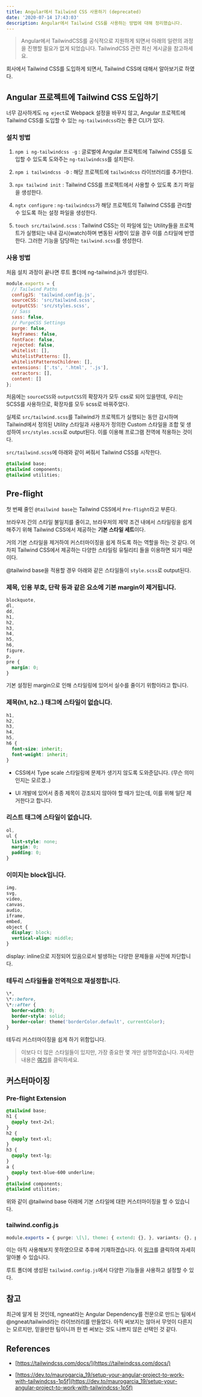 ```yaml
---
title: Angular에서 Tailwind CSS 사용하기 (deprecated)
date: '2020-07-14 17:43:03'
description: Angular에서 Tailwind CSS를 사용하는 방법에 대해 정리했습니다.
---
```


> Angular에서 TailwindCSS를 공식적으로 지원하게 되면서 아래의 일련의 과정을 진행할 필요가 없게 되었습니다. TailwindCSS 관련 최신 게시글을 참고하세요.

회사에서 Tailwind CSS를 도입하게 되면서, Tailwind CSS에 대해서 알아보기로 하였다.

## Angular 프로젝트에 Tailwind CSS 도입하기

너무 감사하게도 `ng eject`로 Webpack 설정을 바꾸지 않고, Angular 프로젝트에 Tailwind CSS를 도입할 수 있는 `ng-tailwindcss`라는 좋은 CLI가 있다.

### 설치 방법

1.  `npm i ng-tailwindcss -g` : 글로벌에 Angular 프로젝트에 Tailwind CSS를 도입할 수 있도록 도와주는 `ng-tailwindcss`를 설치한다.

2.  `npm i tailwindcss -D` : 해당 프로젝트에 `tailwindcss` 라이브러리를 추가한다.

3.  `npx tailwind init` : Tailwind CSS를 프로젝트에서 사용할 수 있도록 초기 파일을 생성한다.

4.  `ngtx configure` : `ng-tailwindcss`가 해당 프로젝트의 Tailwind CSS를 관리할 수 있도록 하는 설정 파일을 생성한다.

5.  `touch src/tailwind.scss` : Tailwind CSS는 이 파일에 있는 Utility들을 프로젝트가 실행되는 내내 감시(watch)하며 변동된 사항이 있을 경우 이를 스타일에 반영한다. 그러한 기능을 담당하는 `tailwind.scss`를 생성한다.

### 사용 방법

처음 설치 과정이 끝나면 루트 폴더에 ng-tailwind.js가 생성된다.

```js
module.exports = {
  // Tailwind Paths
  configJS: 'tailwind.config.js',
  sourceCSS: 'src/tailwind.scss',
  outputCSS: 'src/styles.scss',
  // Sass
  sass: false,
  // PurgeCSS Settings
  purge: false,
  keyframes: false,
  fontFace: false,
  rejected: false,
  whitelist: [],
  whitelistPatterns: [],
  whitelistPatternsChildren: [],
  extensions: ['.ts', '.html', '.js'],
  extractors: [],
  content: []
};
```

처음에는 `sourceCSS`와 `outputCSS`의 확장자가 모두 css로 되어 있을탠데, 우리는 SCSS를 사용하므로, 확장자를 모두 scss로 바꿔주었다.

실제로 `src/tailwind.scss`를 Tailwind가 프로젝트가 실행되는 동안 감시하며 Tailwind에서 정의된 Utility 스타일과 사용자가 정의한 Custom 스타일을 조합 및 생성하여 `src/styles.scss`로 output된다. 이를 이용해 프로그램 전역에 적용하는 것이다.

`src/tailwind.scss`에 아래와 같이 써줘서 Tailwind CSS를 시작한다.

```css
@tailwind base;
@tailwind components;
@tailwind utilities;
```

## Pre-flight

첫 번째 줄인 `@tailwind base`는 Tailwind CSS에서 `Pre-flight`라고 부른다.

브라우저 간의 스타일 불일치를 줄이고, 브라우저의 제약 조건 내에서 스타일링을 쉽게 해주기 위해 Tailwind CSS에서 제공하는 **기본 스타일 세트**이다.

거의 기본 스타일을 제거하여 커스터마이징을 쉽게 하도록 하는 역할을 하는 것 같다. 어차피 Tailwind CSS에서 제공하는 다양한 스타일링 유틸리티 들을 이용하면 되기 때문이다.

@tailwind base을 적용할 경우 아래와 같은 스타일들이 `style.scss`로 output된다.

### 제목, 인용 부호, 단락 등과 같은 요소에 기본 margin이 제거됩니다.

```css
blockquote,
dl,
dd,
h1,
h2,
h3,
h4,
h5,
h6,
figure,
p,
pre {
  margin: 0;
}
```

기본 설정된 margin으로 인해 스타일링에 있어서 실수를 줄이기 위함이라고 합니다.

### 제목(h1, h2..) 태그에 스타일이 없습니다.

```css
h1,
h2,
h3,
h4,
h5,
h6 {
  font-size: inherit;
  font-weight: inherit;
}
```

- CSS에서 Type scale 스타일링에 문제가 생기지 않도록 도와준답니다. (무슨 의미인지는 모르겠..)

- UI 개발에 있어서 종종 제목이 강조되지 않아야 할 때가 있는데, 이를 위해 일단 제거한다고 합니다.

### 리스트 태그에 스타일이 없습니다.

```css
ol,
ul {
  list-style: none;
  margin: 0;
  padding: 0;
}
```

### 이미지는 block입니다.

```css
img,
svg,
video,
canvas,
audio,
iframe,
embed,
object {
  display: block;
  vertical-align: middle;
}
```

display: inline으로 지정되어 있음으로서 발생하는 다양한 문제들을 사전에 차단합니다.

### 테두리 스타일들을 전역적으로 재설정합니다.

```css
\*,
\*::before,
\*::after {
  border-width: 0;
  border-style: solid;
  border-color: theme('borderColor.default', currentColor);
}
```

테두리 커스터마이징을 쉽게 하기 위함입니다.

> 이보다 더 많은 스타일들이 있지만, 가장 중요한 몇 개만 설명하였습니다. 자세한 내용은 [여기](https://unpkg.com/tailwindcss@1.4.6/dist/base.css)를 클릭하세요.

## 커스터마이징

### Pre-flight Extension

```css
@tailwind base;
h1 {
  @apply text-2xl;
}
h2 {
  @apply text-xl;
}
h3 {
  @apply text-lg;
}
a {
  @apply text-blue-600 underline;
}
@tailwind components;
@tailwind utilities;
```

위와 같이 @tailwind base 아래에 기본 스타일에 대한 커스터마이징을 할 수 있습니다.

### tailwind.config.js

```css
module.exports = { purge: \[\], theme: { extend: {}, }, variants: {}, plugins: \[\], }
```

이는 아직 사용해보지 못하였으므로 추후에 기재하겠습니다. 이 [링크](https://tailwindcss.com/docs/functions-and-directives/#theme)를 클릭하여 자세히 알아볼 수 있습니다.

루트 폴더에 생성된 `tailwind.config.js`에서 다양한 기능들을 사용하고 설정할 수 있다.

## 참고

최근에 알게 된 것인데, ngneat라는 Angular Dependency를 전문으로 만드는 팀에서 @ngneat/tailwind라는 라이브러리를 만들었다.
아직 써보지는 않아서 무엇이 다른지는 모르지만, 믿을만한 팀이니까 한 번 써보는 것도 나쁘지 않은 선택인 것 같다.

## References

- [https://tailwindcss.com/docs/](https://tailwindcss.com/docs/)

- [https://dev.to/maurogarcia_19/setup-your-angular-project-to-work-with-tailwindcss-1p5f](https://dev.to/maurogarcia_19/setup-your-angular-project-to-work-with-tailwindcss-1p5f)
